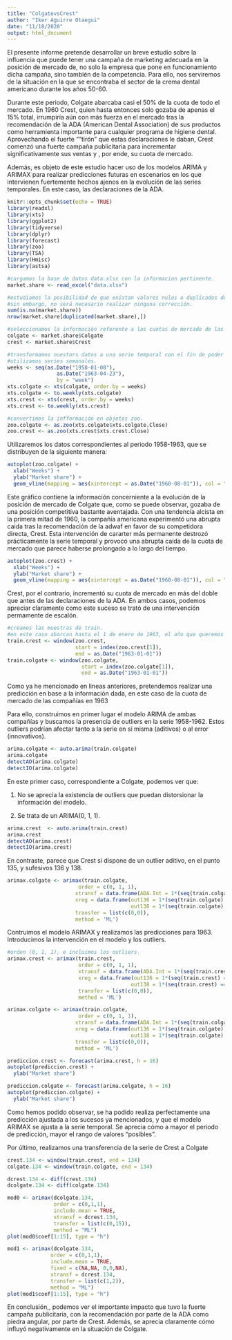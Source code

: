 ```yaml
---
title: "ColgatevsCrest"
author: "Iker Aguirre Otaegui"
date: "11/18/2020"
output: html_document
---
```



El presente informe pretende desarrollar un breve estudio sobre la influencia que puede tener una campaña de marketing adecuada en la posición de mercado de, no solo la empresa que pone en funcionamiento dicha campaña, sino también de la competencia. Para ello, nos serviremos de la situación en la que se encontraba el sector de la crema dental americano durante los años 50-60.

Durante este periodo, Colgate abarcaba casi el 50% de la cuota de todo el mercado. En 1960 Crest, quien hasta entonces solo gozaba de apenas el 15% total, irrumpiría aún con más fuerza en el mercado tras la recomendación de la ADA (American Dental Association) de sus productos como herramienta importante para cualquier programa de higiene dental. Aprovechando el fuerte ""tirón" que estas declaraciones le daban, Crest comenzó una fuerte campaña publicitaria para incrementar significativamente sus ventas y , por ende, su cuota de mercado.

Además, es objeto de este estudio hacer uso de los modelos ARIMA y ARIMAX para realizar predicciones futuras en escenarios en los que intervienen fuertemente hechos ajenos en la evolución de las series temporales. En este caso, las declaraciones de la ADA.


```r
knitr::opts_chunk$set(echo = TRUE)
library(readxl)
library(xts)
library(ggplot2)
library(tidyverse)
library(dplyr)
library(forecast)
library(zoo)
library(TSA)
library(Hmisc)
library(astsa)
```

```r
#cargamos la base de datos data.xlsx con la informacion pertinente.
market.share <- read_excel("data.xlsx")
```

```r
#estudiamos la posibilidad de que existan valores nulos o duplicados dentro de la muestra. En tal caso, se corregirían.
#sin embargo, no será necesario realizar ninguna corrección.
sum(is.na(market.share))
nrow(market.share[duplicated(market.share),])
```

```r
#seleccionamos la información referente a las cuotas de mercado de las dos empresas a analizar: Colgate y Crest
colgate <- market.share$Colgate
crest <- market.share$Crest
```

```r
#transformamos nuestors datos a una serie temporal con el fin de poder aplicar xts.
#utilizamos series semanales.
weeks <- seq(as.Date("1958-01-08"), 
                as.Date("1963-04-23"), 
                by = "week")
xts.colgate <- xts(colgate, order.by = weeks)
xts.colgate <- to.weekly(xts.colgate)
xts.crest <- xts(crest, order.by = weeks)
xts.crest <- to.weekly(xts.crest)
```

```r
#convertimos la infformación en objetos zoo.
zoo.colgate <- as.zoo(xts.colgate$xts.colgate.Close)
zoo.crest <- as.zoo(xts.crest$xts.crest.Close)
```

Utilizaremos los datos correspondientes al periodo 1958-1963, que se distribuyen de la siguiente manera:

```r
autoplot(zoo.colgate) + 
  xlab("Weeks") + 
  ylab("Market share") +
  geom_vline(mapping = aes(xintercept = as.Date("1960-08-01")), col = "blue")
```


Este gráfico contiene la información concerniente a la evolución de la posición de mercado de Colgate que, como se puede observar, gozaba de una posición competitiva bastante aventajada. Con una tendencia alcista en la primera mitad de 1960, la compañía americana experimentó una abrupta caida tras la recomendación de la adwaf en favor de su competidora directa, Crest. Esta intervención de cararter más permanente destrozó prácticamente la serie temporal y provocó una abrupta caida de la cuota de mercado que parece haberse prolongado a lo largo del tiempo.

```r
autoplot(zoo.crest) + 
  xlab("Weeks") + 
  ylab("Market share") +
  geom_vline(mapping = aes(xintercept = as.Date("1960-08-01")), col = "blue")
```


Crest, por el contrario, incrementó su cuota de mercado en más del doble que antes de las declaraciones de la ADA. En ambos casos, podemos apreciar claramente como este suceso se trató de una intervención permamente de escalón.

```r
#creamos las muestras de train.
#en este caso abarcan hasta el 1 de enero de 1963, el año que queremos predecir.
train.crest <- window(zoo.crest, 
                      start = index(zoo.crest[1]), 
                      end = as.Date("1963-01-01"))
train.colgate <- window(zoo.colgate, 
                        start = index(zoo.colgate[1]), 
                        end = as.Date("1963-01-01"))
```

Como ya he mencionado en lineas anteriores, pretendemos realizar una predicción en base a la información dada, en este caso de la cuota de mercado de las compañías en 1963

Para ello, construimos en primer lugar el modelo ARIMA de ambas compañías y buscamos la presencia de outliers en la serie 1958-1962. Estos outliers podrían afectar tanto a la serie en sí misma (aditivos) o al error (innovativos).

```r
arima.colgate <- auto.arima(train.colgate)
arima.colgate
detectAO(arima.colgate)
detectIO(arima.colgate)
```

En este primer caso, correspondiente a Colgate, podemos ver que:

1. No se aprecia la existencia de outliers que puedan distorsionar la información del modelo.

2. Se trata de un ARIMA(0, 1, 1). 

```r
arima.crest  <- auto.arima(train.crest)
arima.crest
detectAO(arima.crest)
detectIO(arima.crest)
```

En contraste, parece que Crest si dispone de un outlier aditivo, en el punto 135, y sufesivos 136 y 138. 

```r
arimax.colgate <- arimax(train.colgate, 
                       order = c(0, 1, 1), 
                      xtransf = data.frame(ADA.Int = 1*(seq(train.colgate) >= 135)), 
                      xreg = data.frame(out136 = 1*(seq(train.colgate) == 136), 
                                        out138 = 1*(seq(train.colgate) == 138)),
                      transfer = list(c(0,0)), 
                      method = 'ML') 
```

Contruimos el modelo ARIMAX y realizamos las predicciones para 1963. Introducimos la intervención en el modelo y los outliers.

```r
#orden (0, 1, 1), e incluimos los outliers.
arimax.crest <- arimax(train.crest, 
                       order = c(0, 1, 1), 
                       xtransf = data.frame(ADA.Int = 1*(seq(train.crest) >= 135)), 
                       xreg = data.frame(out136 = 1*(seq(train.crest) == 136), 
                                        out138 = 1*(seq(train.crest) == 138)),
                       transfer = list(c(0,0)), 
                       method = 'ML') 
```

```r
arimax.colgate <- arimax(train.colgate, 
                       order = c(0, 1, 1), 
                      xtransf = data.frame(ADA.Int = 1*(seq(train.colgate) >= 135)), 
                      xreg = data.frame(out136 = 1*(seq(train.colgate) == 136), 
                                        out138 = 1*(seq(train.colgate) == 138)),
                      transfer = list(c(0,0)), 
                      method = 'ML') 
```

```r
prediccion.crest <- forecast(arima.crest, h = 16)
autoplot(prediccion.crest) + 
  ylab("Market share")
```
```r
prediccion.colgate <- forecast(arima.colgate, h = 16)
autoplot(prediccion.colgate) + 
  ylab("Market share")
```
Como hemos podido observar, se ha podido realiza perfectamente una predicción ajustada a los sucesos ya mencionados, y que el modelo ARIMAX se ajusta a la serie temporal. Se aprecia cómo a mayor el periodo de predicción, mayor el rango de valores "posibles".

Por último, realizamos una transferencia de la serie de Crest a Colgate

```r
crest.134 <- window(train.crest, end = 134) 
colgate.134 <- window(train.colgate, end = 134) 
```

```r
dcrest.134 <- diff(crest.134) 
dcolgate.134 <- diff(colgate.134) 
```

```r
mod0 <- arimax(dcolgate.134,
               order = c(0,1,1),
               include.mean = TRUE,
               xtransf = dcrest.134,
               transfer = list(c(0,15)),
               method = "ML")
plot(mod0$coef[1:15], type = "h")
```

```r
mod1 <- arimax(dcolgate.134,
              order = c(0,1,1), 
              include.mean = TRUE, 
              fixed = c(NA,NA, 0,0,NA),
              xtransf = dcrest.134,
              transfer = list(c(1,2)), 
              method = "ML")
plot(mod1$coef[1:15], type = "h")
```

En conclusión,, podemos ver el importante impacto que tuvo la fuerte campaña publicitaria, con la recomendación por parte de la ADA como piedra angular, por parte de Crest. Además, se aprecia claramente cómo influyó negativamente en la situación de Colgate.